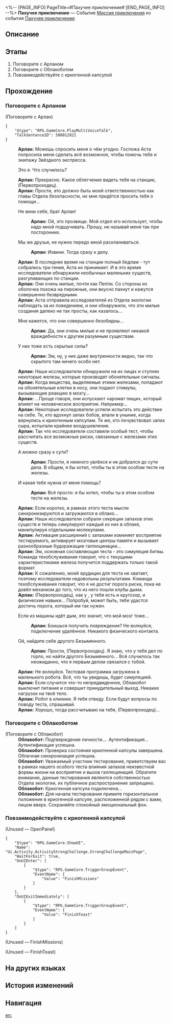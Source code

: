 <%-- [PAGE_INFO]
PageTitle=#Пахучее приключение#
[END_PAGE_INFO] --%>
{{Дополнить|Диалоги.}}
{{Миссия Инфобокс
|id              = 8016301
|Название        = 
|Изображение     = Миссия Пахучее приключение.png
|Тип             = Миссия приключения
|Событие         = Пахучее приключение
|Глава           = 
|Условия         = Завершена [[Миссия Освоения]] «[[Тишина галактики]]»
|Персонажи       = Арлан; Облакобот; Первопроходец
|СтартЛокация    = [[Космическая станция «Герта»]] — [[Главная контрольная зона]]
|Мир             = Космическая станция «Герта»
|Предыдущая      = 
|Следующая       = ???
|Награды         = Кредиты*5 000
}}
'''Пахучее приключение''' — Событие [[Миссия приключения]] из события [[Пахучее приключение]].

==Описание==
{{Описание|<!--официальное описание из Перекрёстка судеб-->}}

==Этапы==
# Поговорите с Арланом
# Поговорите с Облакоботом
# Повзаимодействуйте с криогенной капсулой

==Прохождение==
{{Дополнить}}
{{Диалог Конец}}

===Поговорите с Арланом===
{{Описание миссии|тип=Миссия приключения|локация=Зона поддержки|Кажется, на космической станции вновь возникли проблемы. Арлан просит вас помочь. Но на этот раз «виновник» выглядит весьма подозрительно. Может ли такая милота принести вред? Вы растеряны, но Арлан попросил вас о помощи, поэтому стоит откликнуться...}}
{{Диалог Начало}}

;(Поговорите с Арлан)
<pre>{
	"$type": "RPG.GameCore.PlayMultiVoiceTalk",
	"TalkSentenceID": 500012021
}</pre>
:'''Арлан:''' Можешь спросить меня о чём угодно. Госпожа Аста попросила меня сделать всё возможное, чтобы помочь тебе и экипажу Звёздного экспресса.
:{{Диалог}} Это я. Что случилось?
:'''Арлан:''' Прекрасно. Какое облегчение видеть тебя на станции, (Первопроходец).
:'''Арлан:''' Прости, это должно быть моей ответственностью как главы Отдела безопасности, но мне придётся просить тебя о помощи...
:{{Диалог|Стрелка}} Не вини себя, брат Арлан!
::'''Арлан:''' Ой, это прозвище. Мой отдел его использует, чтобы надо мной подшучивать. Прошу, не называй меня так при посторонних.
:{{Диалог|Стрелка}} Мы же друзья, не нужно передо мной раскланиваться.
::'''Арлан:''' Извини. Тогда сразу к делу.
:'''Арлан:''' В последнее время на станции полный бедлам - тут собрались три гения, Аста их принимает. И в это время исследователи обнаружили необычных маленьких существ, разгуливающих по станции.
:'''Арлан:''' Они очень милые, почти как Пеппи. Со стороны их оболочка похожа на пирожные, они вкусно пахнут и кажутся совершенно безвредными.
:'''Арлан:''' Аста отправила исследователей из Отдела экологии наблюдать за их поведением, и они обнаружили, что эти милые создания далеко не так просты, как казалось...
:{{Диалог|Стрелка}} Мне кажется, что они совершенно безобидны...
::'''Арлан:''' Да, они очень милые и не проявляют никакой враждебности к другим разумным существам.
:{{Диалог|Стрелка}} У них тоже есть скрытые силы?
::'''Арлан:''' Эм, ну, у них даже внутренности видно, так что скрытого там ничего особо нет.
:'''Арлан:''' Наши исследователи обнаружили на их лицах и ступнях некоторые железы, которые производят обонятельные сигналы.
:'''Арлан:''' Когда вещества, выделяемые этими железами, попадают на обонятельные клетки в носу, они подают стимулы, вызывающие реакцию в мозгу...
:'''Арлан:''' ...Проще говоря, они испускают «аромат пищи», который влияет на человеческое восприятие. Например...
:'''Арлан:''' Некоторые исследователи успели испытать это действие на себе. Те, кто вдохнул запах бобов, впали в уныние, когда вернулись к криогенным капсулам. Те же, кто почувствовал запах сыра, испытали крайнее воодушевление.
:'''Арлан:''' Так что исследователи составили особый тест, чтобы рассчитать все возможные риски, связанные с железами этих существ.
:{{Диалог|Стрелка}} А можно сразу к сути?
::'''Арлан:''' Прости, я немного увлёкся и не добрался до сути дела. В общем, я бы хотел, чтобы ты {{MC|ж=поучаствовала|м=поучаствовал}} в этом особом тесте на железы.
:{{Диалог|Стрелка}} И какая тебе нужна от меня помощь?
::'''Арлан:''' Всё просто: я бы хотел, чтобы ты {{MC|ж=поучаствовала|м=поучаствовал}} в этом особом тесте на железы.
:'''Арлан:''' Если коротко, в рамках этого теста мысли синхронизируются и загружаются в облако...
:'''Арлан:''' Наши исследователи собрали секреции запахов этих существ и теперь симулируют каждый из них в облаке, манипулируя отдельными молекулами.
:'''Арлан:''' Активация расширений с запахами изменяет восприятие тестируемого, активирует мозговые центры памяти и вызывает разнообразные будоражащие галлюцинации...
:'''Арлан:''' Эм, основная составляющая теста - это симуляция битвы. Команда техобслуживания говорит, что с текущими характеристиками железа получится поддержать только такой формат.
:'''Арлан:''' К сожалению, моей эрудиции для теста не хватает, поэтому исследователи недовольны результатами. Команда техобслуживания говорит, что я не достиг порога риска, пока не довёл механизм до того, что из него пошли клубы дыма.
:'''Арлан:''' (Первопроходец), как у {{MC|ж=Безымянной|м=Безымянного}}, у тебя есть и кругозор, и физические навыки... Попробуй, может быть, тебе удастся достичь порога, который им так нужен.
:{{Диалог|Стрелка}} Если из машины идёт дым, это значит, что мой мозг тоже...
::'''Арлан:''' Боишься получить повреждение? Не волнуйся, подключение удалённое. Никакого физического контакта.
:{{Диалог|Стрелка}} Ой, найдите себе другого Безымянного.
::'''Арлан:''' Прости, (Первопроходец). Я знаю, что у тебя дел по горло, но найти другого Безымянного... Всё случилось так неожиданно, что я первым делом связался с тобой.
:'''Арлан:''' Не волнуйся. Тестовая программа загружена в маленького робота. Всё, что ты увидишь, будет симуляцией.
:'''Арлан:''' Если случится что-то непредвиденное, Облакобот выключит питание и совершит принудительный выход. Никаких нагрузок на твоё тело.
:'''Арлан:''' Робот в клинике. Я тебя отведу. Если будут вопросы по поводу теста, спрашивай.
:'''Арлан:''' Хорошо, тогда рассчитываю на тебя, (Первопроходец)...
{{Диалог Конец}}

===Поговорите с Облакоботом===
{{Описание миссии|тип=Миссия приключения|локация=Базовая зона|Облакобот отвечает за синхронизацию мыслей тестировщика с облаком. Вы соглашаетесь принять участие в испытании Отдела экологии.}}
{{Диалог Начало}}

;(Поговорите с Облакобот)
:'''Облакобот:''' Подтверждение личности.... Аутентификация... Аутентификация успешна.
:'''Облакобот:''' Проверка состояния криогенной капсулы завершена. Облачная синхронизация успешна.
:'''Облакобот:''' Уважаемый участник тестирования, приветствуем вас в рамках нашего особого теста влияния запахов неизвестной формы жизни на восприятие и вызов галлюцинаций. Обратите внимание, данные тестирования являются собственностью Отдела экологии, их публичное распространение запрещено.
:'''Облакобот:''' Криогенная капсула подключена...
:'''Облакобот:''' Для начала тестирования примите горизонтальное положение в криогенной капсуле, расположенной рядом с вами, лицом вверх. Сохраняйте спокойный эмоциональный фон.
{{Диалог Конец}}

===Повзаимодействуйте с криогенной капсулой===
{{Описание миссии|тип=Миссия приключения|локация=Базовая зона|Облакобот предлагает вам лечь в криогенную капсулу. Вы немного нервничаете, не зная, с чем столкнётесь... Кстати, а где кнопка для выхода из капсулы?}}
{{Диалог Начало}}
;(Unused &mdash; OpenPanel)
<pre>{
	"$type": "RPG.GameCore.ShowUI",
	"Name": "Ui.Activity.ActivityStrongChallenge.StrongChallengeMainPage",
	"WaitForExit": true,
	"OnUIEnter": [
		{
			"$type": "RPG.GameCore.TriggerGroupEvent",
			"EventName": {
				"Value": "FinishMissions"
			}
		}
	],
	"OnUIExitImmediately": [
		{
			"$type": "RPG.GameCore.TriggerGroupEvent",
			"EventName": {
				"Value": "FinishToast"
			}
		}
	]
}</pre>

;(Unused &mdash; FinishMissions)


;(Unused &mdash; FinishToast)

{{Диалог Конец}}

==На других языках==
{{На других языках
|en   = Virtual Scentventure
|zhs  = 虚境味探
|zht  = 虛境味探
|ja   = 仮想の味に酔いしれて
|ko   = 가상세계 후각 탐험
|es   = Aventura aromática
|fr   = Aventure sensovirtuelle
|ru   = Пахучее приключение
|th   = ตะลุยกลิ่นพิศวง
|vi   = Mùi Hương Ảo Giác
|de   = Aromabenteuer
|id   = Petualangan Aroma Virtual
|pt   = Aventura Olfativa Virtual
}}

==История изменений==
{{История изменений|3.5}}

==Навигация==
{{Миссия приключения Навбокс|Глава }}

[[en:]]
